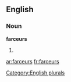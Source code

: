 
==English==

===Noun===
'''farceurs'''

# {{plural of|[[farceur]]}}

[[Category:English plurals]]

[[ar:farceurs]]
[[fr:farceurs]]
